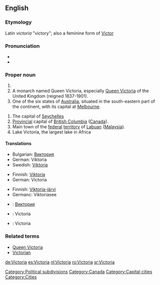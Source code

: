 {{see|victoria}}

==English==
===Etymology===
Latin ''victoria'' "victory"; also a feminine form of [[Victor]]
=== Pronunciation  ===
* {{IPA|/viktɔɹiːə/}}
* {{audio|en-ca-Victoria.ogg|Audio (CA)}}

===Proper noun===
{{en-proper noun}}

# {{given name|female|from Latin|}}
# A monarch named Queen Victoria, especially [[w:Queen Victoria|Queen Victoria]] of the United Kingdom (reigned 1837-1901).
# One of the six states of [[Australia]], situated in the south-eastern part of the continent, with its capital at [[Melbourne]].
[[Category:Political subdivisions]]
# The capital of [[Seychelles]]
# [[provincial|Provincial]] capital of [[British Columbia]] ([[Canada]]).
# Main town of the [[federal]] [[territory]] of [[Labuan]] ([[Malaysia]]).
# Lake Victoria, the largest lake in Africa

====Translations====
{{trans-top|female given name}}
<!-- Make an entry here only, if it is customary to spell all English-language Victoria -names in some other way e.g. due to different alphabet system -->
*Bulgarian: [[Виктория]]
*German: Viktoria
*Swedish: [[Viktoria]] {{c}}
{{trans-bottom}}

{{trans-top|Queen Victoria}}
*Finnish: [[Viktoria]]
*German: Victoria
{{trans-bottom}}

{{trans-top|Lake Victoria}}
*Finnish: [[Viktoria-järvi]]
*Germanc: Viktoriasee {{m}}
{{trans-bottom}}

{{checktrans}}
{{trans-top|translations to be checked}}
*{{ttbc|Bulgarian}}: [[Виктория]]
*{{ttbc|Dutch}}: Victoria
*{{ttbc|French}}: Victoria

{{trans-bottom}}

===Related terms===
*[[Queen Victoria]]
*[[Victorian]]

[[Category:Canada]]
[[Category:Capital cities]]
[[Category:Cities]]

[[de:Victoria]]
[[es:Victoria]]
[[nl:Victoria]]
[[ro:Victoria]]
[[sr:Victoria]]